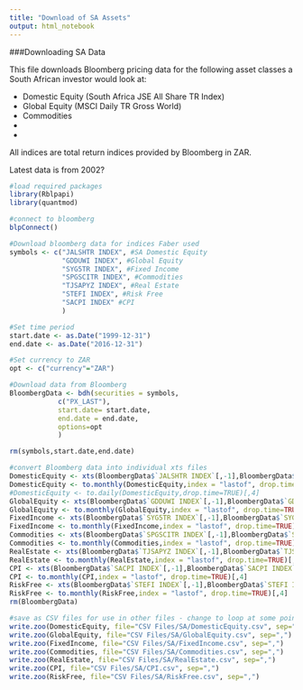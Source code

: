 ```yaml
---
title: "Download of SA Assets"
output: html_notebook
---
```


###Downloading SA Data

This file downloads Bloomberg pricing data for the following asset classes a South African investor would look at: 

* Domestic Equity (South Africa JSE All Share TR Index)
* Global Equity (MSCI Daily TR Gross World) 
* Commodities
* 
* 

All indices are total return indices provided by Bloomberg in ZAR.

Latest data is from 2002?

```r
#load required packages
library(Rblpapi)
library(quantmod)

#connect to bloomberg
blpConnect()
```

```r
#Download bloomberg data for indices Faber used
symbols <- c("JALSHTR INDEX", #SA Domestic Equity
             "GDDUWI INDEX", #Global Equity
             "SYG5TR INDEX", #Fixed Income
             "SPGSCITR INDEX", #Commodities
             "TJSAPYZ INDEX", #Real Estate
             "STEFI INDEX", #Risk Free
             "SACPI INDEX" #CPI
             )

#Set time period
start.date <- as.Date("1999-12-31")
end.date <- as.Date("2016-12-31")
```

```r
#Set currency to ZAR
opt <- c("currency"="ZAR")

#Download data from Bloomberg
BloombergData <- bdh(securities = symbols, 
            c("PX_LAST"), 
            start.date= start.date,
            end.date = end.date,
            options=opt
            )

rm(symbols,start.date,end.date)
```

```r
#convert Bloomberg data into individual xts files 
DomesticEquity <- xts(BloombergData$`JALSHTR INDEX`[,-1],BloombergData$`JALSHTR INDEX`[,1])
DomesticEquity <- to.monthly(DomesticEquity,index = "lastof", drop.time=TRUE)[,4]
#DomesticEquity <- to.daily(DomesticEquity,drop.time=TRUE)[,4]
GlobalEquity <- xts(BloombergData$`GDDUWI INDEX`[,-1],BloombergData$`GDDUWI INDEX`[,1])
GlobalEquity <- to.monthly(GlobalEquity,index = "lastof", drop.time=TRUE)[,4]
FixedIncome <- xts(BloombergData$`SYG5TR INDEX`[,-1],BloombergData$`SYG5TR INDEX`[,1])
FixedIncome <- to.monthly(FixedIncome,index = "lastof", drop.time=TRUE)[,4]
Commodities <- xts(BloombergData$`SPGSCITR INDEX`[,-1],BloombergData$`SPGSCITR INDEX`[,1])
Commodities <- to.monthly(Commodities,index = "lastof", drop.time=TRUE)[,4]
RealEstate <- xts(BloombergData$`TJSAPYZ INDEX`[,-1],BloombergData$`TJSAPYZ INDEX`[,1])
RealEstate <- to.monthly(RealEstate,index = "lastof", drop.time=TRUE)[,4] #convert to monthly
CPI <- xts(BloombergData$`SACPI INDEX`[,-1],BloombergData$`SACPI INDEX`[,1])
CPI <- to.monthly(CPI,index = "lastof", drop.time=TRUE)[,4]
RiskFree <- xts(BloombergData$`STEFI INDEX`[,-1],BloombergData$`STEFI INDEX`[,1])
RiskFree <- to.monthly(RiskFree,index = "lastof", drop.time=TRUE)[,4]
rm(BloombergData)
```

```r
#save as CSV files for use in other files - change to loop at some point
write.zoo(DomesticEquity, file="CSV Files/SA/DomesticEquity.csv", sep=",")
write.zoo(GlobalEquity, file="CSV Files/SA/GlobalEquity.csv", sep=",")
write.zoo(FixedIncome, file="CSV Files/SA/FixedIncome.csv", sep=",")
write.zoo(Commodities, file="CSV Files/SA/Commodities.csv", sep=",")
write.zoo(RealEstate, file="CSV Files/SA/RealEstate.csv", sep=",")
write.zoo(CPI, file="CSV Files/SA/CPI.csv", sep=",")
write.zoo(RiskFree, file="CSV Files/SA/RiskFree.csv", sep=",")

```

